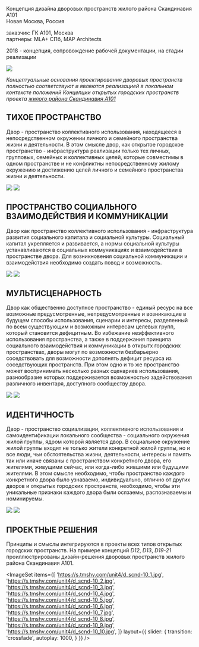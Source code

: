 
<Title>ДВОРЫ : : ЖИЛОЙ РАЙОН СКАНДИНАВИЯ</Title>

           
Концепция дизайна дворовых пространств жилого района Скандинавия А101<br/>
Новая Москва, Россия

заказчик: ГК А101, Москва<br/>
партнеры: MLA+ СПб, MAP Architects

2018 - концепция, сопровождение рабочей документации, на стадии реализации
 
<Image src='https://s.tmshv.com/unit4/d_scnd-09.jpg'/>

_Концептуальные основания проектирования дворовых пространств полностью соответствуют и являются
реализацией в локальном контексте положений Концепции открытых городских пространств проекта
[жилого района Скандинавия А101](/repository/gb_scnd)_


## ТИХОЕ ПРОСТРАНСТВО

Двор - пространство коллективного использования, находящееся в непосредственном окружении личного
и семейного пространства жизни и деятельности.
В этом смысле двор, как открытое городское пространство - инфраструктура реализации только тех личных,
групповых, семейных и коллективных целей,
которые совместимы в одном пространстве и не конфликтны непосредственному жилому окружению и
достижению целей личного и семейного пространства жизни и деятельности.

<Image src='https://s.tmshv.com/unit4/d_scnd-07.jpg'/>
<Image src='https://s.tmshv.com/unit4/d_scnd-08.jpg'/>  


## ПРОСТРАНСТВО СОЦИАЛЬНОГО ВЗАИМОДЕЙСТВИЯ И КОММУНИКАЦИИ

Двор как пространство коллективного использования - инфраструктура развития социального
капитала и социальной культуры. Социальный капитал укрепляется и развивается,
а нормы социальной культуры устанавливаются в социальных коммуникациях и взаимодействии
в пространстве двора.
Для возникновения социальной коммуникации и взаимодействия необходимо создать повод и возможность.

<Image src='https://s.tmshv.com/unit4/d_scnd-03.jpg'/>
<Image src='https://s.tmshv.com/unit4/d_scnd-04.jpg'/> 


## МУЛЬТИСЦЕНАРНОСТЬ

Двор как общественно доступное пространство - единый ресурс на все возможные предусмотренные,
непредусмотренные и возникающие в будущем способы использования, сценарии и интересы,
разделенный по всем существующим и возможным интересам целевых групп, который становится дефицитным.
Во избежание неэффективного использования пространства,
а также в поддержания принципа социального взаимодействия и коммуникации
в открытх городских пространствах, дворы могут по возможности безбарьерно соседствовать
для возможности дополнять дефицит ресурса из соседствующих пространств.
При этом одно и то же пространство может воспринимать несколько разных сценариев использования,
разнообразие которых поддерживается возможностью задействования различного инвентаря,
доступного сообществу двора.

<Image src='https://s.tmshv.com/unit4/d_scnd-05.jpg'/>
<Image src='https://s.tmshv.com/unit4/d_scnd-06.jpg'/> 


## ИДЕНТИЧНОСТЬ

Двор - пространство социализации, коллективного использования и самоидентификации
локального сообщества - социального окружения жилой группы, ядром которой является двор.
В социальное окружение жилой группы входят не только жители конкретной жилой группы,
но и все люди, чьи обстоятельства жизни, деятельности, интересы и память
так или иначе связаны с пространством конкретного двора, его жителями, живущими сейчас,
или когда-либо жившими или будущими жителями.
В этом смысле необходимо, чтобы пространство каждого конкретного двора было узнаваемо,
индивидуально, отлично от других дворов и открытых городских пространств, необходимо,
чтобы эти уникальные признаки каждого двора были осязаемы, распознаваемы и номинируемы.

<Image src='https://s.tmshv.com/unit4/d_scnd-01.jpg'/>
<Image src='https://s.tmshv.com/unit4/d_scnd-02.jpg'/> 


## ПРОЕКТНЫЕ РЕШЕНИЯ

Принципы и смыслы интегрируются в проекты всех типов открытых городских пространств.
На примере концепций *D12*, *D13*, *D19-21* проиллюстрированы дизайн-решения дворовых
пространств жилого района Скандинавия А101.

<ImageSet
    items={[
        'https://s.tmshv.com/unit4/d_scnd-10_1.jpg',
        'https://s.tmshv.com/unit4/d_scnd-10_2.jpg',
        'https://s.tmshv.com/unit4/d_scnd-10_3.jpg',
        'https://s.tmshv.com/unit4/d_scnd-10_4.jpg',
        'https://s.tmshv.com/unit4/d_scnd-10_5.jpg',
        'https://s.tmshv.com/unit4/d_scnd-10_6.jpg',
        'https://s.tmshv.com/unit4/d_scnd-10_7.jpg',
        'https://s.tmshv.com/unit4/d_scnd-10_8.jpg',
        'https://s.tmshv.com/unit4/d_scnd-10_9.jpg',
        'https://s.tmshv.com/unit4/d_scnd-10_10.jpg',
    ]}
    layout={{
        slider: {
            transition: 'crossfade',
            autoplay: 1000,
        }
    }}
/>